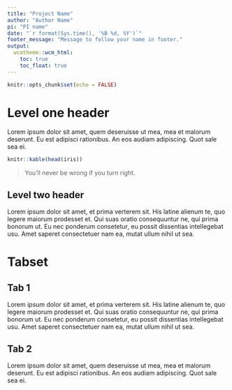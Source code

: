 ```yaml
---
title: "Project Name"
author: "Author Name"
pi: "PI name"
date: "`r format(Sys.time(), '%B %d, %Y')`"
footer_message: "Message to follow your name in footer."
output: 
  wcmtheme::wcm_html: 
    toc: true
    toc_float: true
---
```


```r
knitr::opts_chunk$set(echo = FALSE)
```

# Level one header

Lorem ipsum dolor sit amet, quem deseruisse ut mea, mea et malorum deserunt. Eu est adipisci rationibus. An eos audiam adipiscing. Quot sale sea ei.

```r
knitr::kable(head(iris))
```

> You'll never be wrong if you turn right.

## Level two header

Lorem ipsum dolor sit amet, et prima verterem sit. His latine alienum te, quo legere maiorum prodesset et. Qui suas oratio consequuntur ne, qui prima bonorum ut. Eu nec ponderum consetetur, eu possit dissentias intellegebat usu. Amet saperet consectetuer nam ea, mutat ullum nihil ut sea.

# Tabset {.tabset}

## Tab 1

Lorem ipsum dolor sit amet, et prima verterem sit. His latine alienum te, quo legere maiorum prodesset et. Qui suas oratio consequuntur ne, qui prima bonorum ut. Eu nec ponderum consetetur, eu possit dissentias intellegebat usu. Amet saperet consectetuer nam ea, mutat ullum nihil ut sea.

## Tab 2

Lorem ipsum dolor sit amet, quem deseruisse ut mea, mea et malorum deserunt. Eu est adipisci rationibus. An eos audiam adipiscing. Quot sale sea ei.

